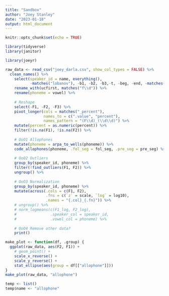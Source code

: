 ```yaml
---
title: "Sandbox"
author: "Joey Stanley"
date: "2023-01-18"
output: html_document
---
```


```r
knitr::opts_chunk$set(echo = TRUE)
```

```r
library(tidyverse)
library(janitor)

library(joeyr)
```


```r
raw_data <- read_csv("joey_darla.csv", show_col_types = FALSE) %>%
  clean_names() %>%
    select(speaker_id = name, everything(),
           -matches("lobanov"), -b1, -b2, -b3,-t, -beg, -end, -matches("word_trans"), -matches("_word"), -n_formants) %>%
    rename_with(ucfirst, matches("f\\d")) %>%
    rename(phoneme = vowel) %>%
    
    # Reshape 
    select(-F1, -F2, -F3) %>%
    pivot_longer(cols = matches("_percent"), 
                 names_to = c(".value", "percent"), 
                 names_pattern = "(F\\d)_(\\d\\d)") %>%
    mutate(percent = as.numeric(percent)) %>%
    filter(!is.na(F1), !is.na(F2)) %>%
    
    # OoO1 Allophones
    mutate(phoneme = arpa_to_wells(phoneme)) %>%
    code_allophones(phoneme, .fol_seg = fol_seg, .pre_seg = pre_seg) %>%
    
    # OoO2 Outliers
    group_by(speaker_id, phoneme) %>%
    filter(!find_outliers(F1, F2)) %>%
    ungroup() %>%
    
    # OoO3 Normalization
    group_by(speaker_id, phoneme) %>%
    mutate(across(.cols = c(F1, F2), 
                  .fns = c(`z` = scale, `log` = log10),
                  .names = "{.col}_{.fn}")) %>%
    # ungroup() %>%
    # norm_logmeans(c(F1_log, F2_log),
    #               .speaker_col = speaker_id,
    #               .vowel_col = phoneme) %>%
    
    # OoO4 Remove other data?
    print()
```

```r
make_plot <- function(df, .group) {
  ggplot(raw_data, aes(F2, F1)) + 
    # geom_point() + 
    scale_x_reverse() + 
    scale_y_reverse() + 
    stat_ellipse(aes(group = df[["allophone"]]))
}
make_plot(raw_data, "allophone")

temp <- list()
temp$name <- "allophone"
```


